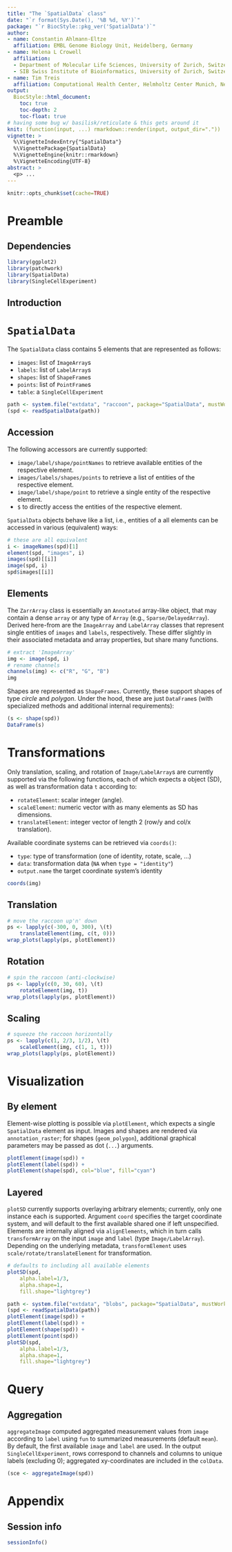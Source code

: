 ```yaml
---
title: "The `SpatialData` class"
date: "`r format(Sys.Date(), '%B %d, %Y')`"
package: "`r BiocStyle::pkg_ver('SpatialData')`"
author:
- name: Constantin Ahlmann-Eltze
  affiliation: EMBL Genome Biology Unit, Heidelberg, Germany
- name: Helena L Crowell
  affiliation:
  - Department of Molecular Life Sciences, University of Zurich, Switzerland
  - SIB Swiss Institute of Bioinformatics, University of Zurich, Switzerland
- name: Tim Treis
  affiliation: Computational Health Center, Helmholtz Center Munich, Neuherberg, Germany
output: 
  BiocStyle::html_document:
    toc: true
    toc-depth: 2
    toc-float: true
# having some bug w/ basilisk/reticulate & this gets around it
knit: (function(input, ...) rmarkdown::render(input, output_dir=".")) 
vignette: >
  %\VignetteIndexEntry{"SpatialData"}
  %\VignettePackage{SpatialData}
  %\VignetteEngine{knitr::rmarkdown}
  %\VignetteEncoding{UTF-8}
abstract: > 
  <p> ...
---
```


```r
knitr::opts_chunk$set(cache=TRUE)
```

# Preamble

## Dependencies

```r
library(ggplot2)
library(patchwork)
library(SpatialData)
library(SingleCellExperiment)
```

## Introduction

# `SpatialData`

The `SpatialData` class contains 5 elements that are represented as follows:

- `images`: list of `ImageArray`s
- `labels`: list of `LabelArray`s
- `shapes`: list of `ShapeFrame`s
- `points`: list of `PointFrame`s
- `table`: a `SingleCellExperiment`

```r
path <- system.file("extdata", "raccoon", package="SpatialData", mustWork=TRUE)
(spd <- readSpatialData(path))
```

## Accession

The following accessors are currently supported:

- `image/label/shape/pointNames` to retrieve available entities of the respective element.
- `images/labels/shapes/points` to retrieve a list of entities of the respective element.
- `image/label/shape/point` to retrieve a single entity of the respective element.
- `$` to directly access the entities of the respective element.

`SpatialData` objects behave like a list, i.e., entities of a all
elements can be accessed in various (equivalent) ways:

```r
# these are all equivalent
i <- imageNames(spd)[1]
element(spd, "images", i)
images(spd)[[i]]
image(spd, i)
spd$images[[i]]
```

## Elements

The `ZarrArray` class is essentially an `Annotated` array-like object, that may
contain a dense `array` or any type of `Array` (e.g., `Sparse/DelayedArray`).
Derived here-from are the `ImageArray` and `LabelArray` classes
that represent single entities of `images` and `labels`, respectively.
These differ slightly in their associated metadata
and array properties, but share many functions.

```r
# extract 'ImageArray'
img <- image(spd, i)
# rename channels
channels(img) <- c("R", "G", "B")
img
```

Shapes are represented as `ShapeFrames`.
Currently, these support shapes of type _circle_ and _polygon_.
Under the hood, these are just `DataFrame`s
(with specialized methods and additional internal requirements):

```r
(s <- shape(spd))
DataFrame(s)
```

# Transformations

Only translation, scaling, and rotation of `Image/LabelArray`s are currently supported
via the following functions, each of which expects a \code{SpatialData} object (SD),
as well as transformation data `t` according to:

- `rotateElement`: scalar integer (angle).
- `scaleElement`: numeric vector with as many elements as SD has dimensions.
- `translateElement`: integer vector of length 2 (row/y and col/x translation).

Available coordinate systems can be retrieved via `coords()`:

- `type`: type of transformation (one of identity, rotate, scale, ...)
- `data`: transformation data (`NA` when `type = "identity"`)
- `output.name` the target coordinate system's identity

```r
coords(img)
```

## Translation

```r
# move the raccoon up'n' down
ps <- lapply(c(-300, 0, 300), \(t) 
    translateElement(img, c(t, 0)))
wrap_plots(lapply(ps, plotElement))
```

## Rotation

```r
# spin the raccoon (anti-clockwise)
ps <- lapply(c(0, 30, 60), \(t) 
    rotateElement(img, t))
wrap_plots(lapply(ps, plotElement))
```

## Scaling

```r
# squeeze the raccoon horizontally
ps <- lapply(c(1, 2/3, 1/2), \(t) 
    scaleElement(img, c(1, 1, t)))
wrap_plots(lapply(ps, plotElement))
```

# Visualization

## By element

Element-wise plotting is possible via `plotElement`,
which expects a single `SpatialData` element as input.
Images and shapes are rendered via `annotation_raster`;
for shapes (`geom_polygon`), additional graphical parameters
may be passed as dot (`...`) arguments.

```r
plotElement(image(spd)) +
plotElement(label(spd)) +
plotElement(shape(spd), col="blue", fill="cyan") 
```

## Layered

`plotSD` currently supports overlaying arbitrary elements;
currently, only one instance each is supported.
Argument `coord` specifies the target coordinate system, and
will default to the first available shared one if left unspecified.
Elements are internally aligned via `alignElements`,
which in turn calls `transformArray` on the input
`image` and `label` (type `Image/LabelArray`).
Depending on the underlying metadata, `transformElement`
uses `scale/rotate/translateElement` for transformation.

```r
# defaults to including all available elements
plotSD(spd,
    alpha.label=1/3,
    alpha.shape=1,
    fill.shape="lightgrey")
```

```r
path <- system.file("extdata", "blobs", package="SpatialData", mustWork=TRUE)
(spd <- readSpatialData(path))
plotElement(image(spd)) +
plotElement(label(spd)) +
plotElement(shape(spd)) +
plotElement(point(spd))
plotSD(spd,
    alpha.label=1/3,
    alpha.shape=1,
    fill.shape="lightgrey")
```

# Query

## Aggregation

`aggregateImage` computed aggregated measurement values from `image`
according to `label` using `fun` to summarized measurements (default `mean`).
By default, the first available `image` and `label` are used.
In the output `SingleCellExperiment`, rows correspond
to channels and columns to unique labels (excluding 0); 
aggregated xy-coordinates are included in the `colData`.

```r
(sce <- aggregateImage(spd))
```

# Appendix

## Session info

```r
sessionInfo()
```
